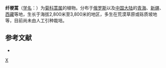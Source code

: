 {{Speciesbox
| taxon = Artemisia pewzowii
| binomial_authority = C. Winkl.
}}

'''纤梗蒿'''（[[学名|学名]]：{{lang|la|''Artemisia pewzowii''}}）为[[菊科|菊科]][[蒿属|蒿属]]的植物。分布于[[俄罗斯|俄罗斯]]以及[[中国大陆|中国大陆]]的[[青海|青海]]、[[新疆|新疆]]、[[西藏|西藏]]等地，生长于海拔2,800米至3,800米的地区，多生在荒漠草原或砾质坡地等，目前尚未由人工引种栽培。

== 参考文献 ==
<div class="references-small">
* {{cite web| url =http://www.bioinfo.cn/db05/KmzwSpecies.php?action=view&id=3884| title =纤梗蒿| work =《中国高等植物数据库全库》| publisher =中国科学院微生物研究所| author =昆明植物研究所| accessdate =2009-02-24| deadurl =yes| archiveurl =https://web.archive.org/web/20160305004934/http://www.bioinfo.cn/db05/KmzwSpecies.php?action=view&id=3884| archivedate =2016-03-05}}
</div>

{{taxonbar}}
[[Category:蒿属|X]]